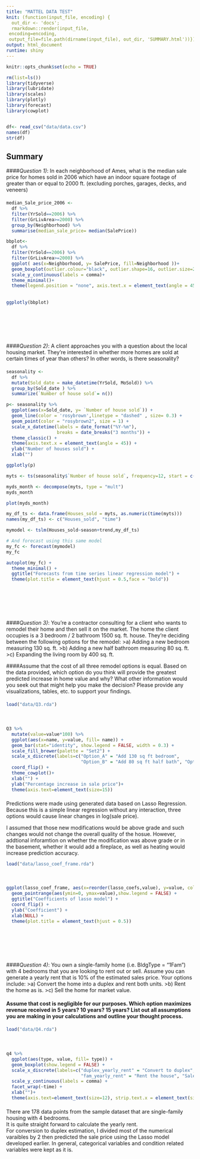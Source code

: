 ```yaml
---
title: "MATTEL DATA TEST"
knit: (function(input_file, encoding) {
  out_dir <- 'docs';
  rmarkdown::render(input_file,
 encoding=encoding,
 output_file=file.path(dirname(input_file), out_dir, 'SUMMARY.html'))})
output: html_document
runtime: shiny
---
```


```r
knitr::opts_chunk$set(echo = TRUE)
```


```r
rm(list=ls())
library(tidyverse)
library(lubridate)
library(scales)
library(plotly)
library(forecast)
library(cowplot)


df<- read_csv("data/data.csv")
names(df)
str(df)
```

## Summary
</div>
<div style="margin-top:10px;">
####*Question 1)*: In each neighborhood of Ames, what is the median sale price for homes sold in 2006 which have an indoor square footage of greater than or equal to 2000 ft. (excluding porches, garages, decks, and veneers)
<div style="margin-bottom:20px;">
</div>

```r
median_Sale_price_2006 <- 
  df %>%
  filter(YrSold==2006) %>%
  filter(GrLivArea>=2000) %>%
  group_by(Neighborhood) %>%
  summarise(median_sale_price= median(SalePrice))
```

```r

bbplot<- 
  df %>%
  filter(YrSold==2006) %>%
  filter(GrLivArea>=2000) %>%
  ggplot( aes(x=Neighborhood, y= SalePrice, fill=Neighborhood ))+ 
  geom_boxplot(outlier.colour="black", outlier.shape=16, outlier.size=2)+
  scale_y_continuous(labels = comma)+
  theme_minimal()+
  theme(legend.position = "none", axis.text.x = element_text(angle = 45)) 
  
  
ggplotly(bbplot)
```

</div>
<div style="margin-top:100px;">
####*Question 2)*: A client approaches you with a question about the local housing market. They’re interested in whether more homes are sold at certain times of year than others? In other words, is there seasonality?
<div style="margin-bottom:20px;">
</div>
```r
seasonality <-
  df %>%
  mutate(Sold_date = make_datetime(YrSold, MoSold)) %>%
  group_by(Sold_date ) %>%
  summarize(`Number of house sold`= n())
```

```r
p<- seasonality %>% 
  ggplot(aes(x=Sold_date, y= `Number of house sold`)) + 
  geom_line(color = 'rosybrown',linetype = "dashed" , size= 0.3) +
  geom_point(color = "rosybrown2", size = 1) +
  scale_x_datetime(labels = date_format("%Y-%m"), 
                   breaks = date_breaks("3 months")) + 
  theme_classic() +
  theme(axis.text.x = element_text(angle = 45)) +
  ylab("Number of houses sold") +
  xlab("")

ggplotly(p)
```

```r
myts <- ts(seasonality$`Number of house sold`, frequency=12, start = c(2006, 01), end = c(2010, 07))

myds_month <- decompose(myts, type = "mult")
myds_month
```

```r
plot(myds_month)
```

```r
my_df_ts <- data.frame(Houses_sold = myts, as.numeric(time(myts)))
names(my_df_ts) <- c("Houses_sold", "time")

mymodel <- tslm(Houses_sold~season+trend,my_df_ts)

# And forecast using this same model
my_fc <- forecast(mymodel)
my_fc
```


```r
autoplot(my_fc) +
  theme_minimal() +
  ggtitle("Forecasts from time series linear regression model") +
  theme(plot.title = element_text(hjust = 0.5,face = "bold"))
```



</div>
<div style="margin-top:100px;">
####*Question 3)*:  You're a contractor consulting for a client who wants to remodel their home and then sell it on the market. The home the client occupies is a 3 bedroom / 2 bathroom 1500 sq. ft. house. They're deciding between the following options for the remodel:
>a) Adding a new bedroom measuring 130 sq. ft.
>b) Adding a new half bathroom measuring 80 sq. ft. 
>c) Expanding the living room by 400 sq. ft.

####Assume that the cost of all three remodel options is equal. Based on the data provided, which option do you think will provide the greatest predicted increase in home value and why? What other information would you seek out that might help you make the decision? Please provide any visualizations, tables, etc. to support your findings.
<div style="margin-bottom:20px;">
</div>

```r
load("data/Q3.rda")
```

</div>
<div style="margin-top:50px;">
```r
Q3 %>%
  mutate(value=value*100) %>%
  ggplot(aes(x=name, y=value, fill= name)) +
  geom_bar(stat="identity", show.legend = FALSE, width = 0.3) +
  scale_fill_brewer(palette = "Set2") +
  scale_x_discrete(labels=c("Option_A" = "Add 130 sq ft bedroom", 
                            "Option_B" = "Add 80 sq ft half bath", "Option_C" = "Expand 400 sq ft livingroom")) + 
  coord_flip() +
  theme_cowplot()+
  xlab("") +
  ylab("Percentage increase in sale price")+
  theme(axis.text=element_text(size=15))
```
<div style="margin-bottom:20px;">
</div>
Predictions were made using generated data based on Lasso Regression. Because this is a simple linear regression without any interaction, three options would cause linear changes in log(sale price).\

I assumed that those new modifications would be above grade and such changes would not change the overall quality of the hosue. However, addtional inforamtion on whether the modification was above grade or in the basement, whether it would add a fireplace, as well as heating would increase prediction accuracy.

```r
load("data/lasso_coef_frame.rda")
```

</div>
<div style="margin-top:50px;">
```r
ggplot(lasso_coef_frame, aes(x=reorder(lasso_coefs,value), y=value, color= value > 0)) + 
  geom_pointrange(aes(ymin=0, ymax=value),show.legend = FALSE) + 
  ggtitle("Coefficients of lasso model") + 
  coord_flip() +
  ylab("Coefficient") +
  xlab(NULL) +
  theme(plot.title = element_text(hjust = 0.5))
```
<div style="margin-bottom:20px;">
</div>



</div>
<div style="margin-top:100px;">
####*Question 4)*:  You own a single-family home (i.e. BldgType = “1Fam”) with 4 bedrooms that you are looking to rent out or sell. Assume you can generate a yearly rent that is 10% of the estimated sales price. Your options include:
>a) Convert the home into a duplex and rent both units. 
>b) Rent the home as is.
>c) Sell the home for market value.

#### Assume that cost is negligible for our purposes. Which option maximizes revenue received in 5 years? 10 years? 15 years? List out all assumptions you are making in your calculations and outline your thought process. 
<div style="margin-bottom:20px;">
</div>


```r
load("data/Q4.rda")
```

</div>
<div style="margin-top:50px;">
```r
q4 %>%
  ggplot(aes(type, value, fill= type)) +
  geom_boxplot(show.legend = FALSE) +
  scale_x_discrete(labels=c("duplex_yearly_rent" = "Convert to duplex", 
                            "fam_yearly_rent" = "Rent the house", "SalePrice" = "Sell the house")) + 
  scale_y_continuous(labels = comma) + 
  facet_wrap(~time) +
  xlab("")+
  theme(axis.text=element_text(size=12), strip.text.x = element_text(size = 15))

```
<div style="margin-bottom:20px;">
</div>

There are 178 data points from the sample dataset that are single-family housing with 4 bedrooms. \
It is quite straight forward to calculate the yearly rent.\
For conversion to duplex estimation, I divided most of the numerical varaibles by 2 then predicted the sale price using the Lasso model developed earlier. In general, categorical variables and condition related variables were kept as it is. \




